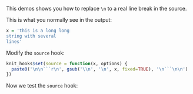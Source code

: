 This demos shows you how to replace `\n` to a real line break in the source.

This is what you normally see in the output:

```r
x = 'this is a long long
string with several
lines'
```

Modify the `source` hook:

```r
knit_hooks$set(source = function(x, options) {
  paste0('\n\n```r\n', gsub('\\n', '\n', x, fixed=TRUE), '\n```\n\n')
})
```

Now we test the `source` hook:

```r
```
